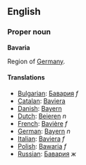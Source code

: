 ==English==
===Proper noun===
'''Bavaria'''

Region of [[Germany]].

====Translations====
*[[Bulgarian]]: [[Бавария]] ''f''
*[[Catalan]]: [[Baviera]]
*[[Danish]]: [[Bayern]]
*[[Dutch]]: [[Beieren]] ''n''
*[[French]]: [[Bavière]] ''f''
*[[German]]: [[Bayern]] ''n''
*[[Italian]]: [[Baviera]] ''f''
*[[Polish]]: [[Bawaria]] ''f''
*[[Russian]]: [[Бавария]] ''ж''